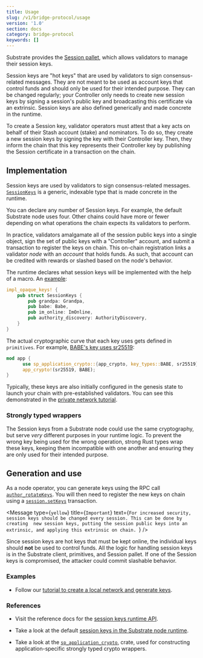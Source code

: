 ```yaml
---
title: Usage
slug: /v1/bridge-protocol/usage
version: '1.0'
section: docs
category: bridge-protocol
keywords: []
---
```


Substrate provides the [Session pallet](/rustdocs/latest/pallet_session/index.html),
which allows validators to manage their session keys.

Session keys are "hot keys" that are used by validators to sign consensus-related messages. They are
not meant to be used as account keys that control funds and should only be used for their intended
purpose. They can be changed regularly; your Controller only needs to create new session keys by
signing a session's public key and broadcasting this certificate via an extrinsic. Session keys are also
defined generically and made concrete in the runtime.

To create a Session key, validator operators must attest that a key acts on behalf of their Stash
account (stake) and nominators. To do so, they create a new session keys by signing the key with their
Controller key. Then, they inform the chain that this key represents their Controller key by
publishing the Session certificate in a transaction on the chain.

## Implementation

Session keys are used by validators to sign consensus-related messages. [`SessionKeys`](/rustdocs/latest/sp_session/trait.SessionKeys.html)
is a generic, indexable type that is made concrete in the runtime.

You can declare any number of Session keys. For example, the default Substrate node uses four. Other
chains could have more or fewer depending on what operations the chain expects its validators to
perform.

In practice, validators amalgamate all of the session public keys into a single object, sign the set
of public keys with a "Controller" account, and submit a transaction to register the keys on chain.
This on-chain registration links a validator _node_ with an _account_ that holds funds. As such,
that account can be credited with rewards or slashed based on the node's behavior.

The runtime declares what session keys will be implemented with the help of a macro. An
[example](/rustdocs/latest/src/node_runtime/lib.rs.html#435-442):

```rust
impl_opaque_keys! {
    pub struct SessionKeys {
        pub grandpa: Grandpa,
        pub babe: Babe,
        pub im_online: ImOnline,
        pub authority_discovery: AuthorityDiscovery,
    }
}
```

The actual cryptographic curve that each key uses gets defined in `primitives`. For example,
[BABE's key uses sr25519](/rustdocs/latest/src/sp_consensus_babe/lib.rs.html#44-47):

```rust
mod app {
	  use sp_application_crypto::{app_crypto, key_types::BABE, sr25519};
	  app_crypto!(sr25519, BABE);
}
```

Typically, these keys are also initially configured in the genesis state to launch your
chain with pre-established validators. You can see this demonstrated in the
[private network tutorial](/tutorials/v3/private-network/).

### Strongly typed wrappers

The Session keys from a Substrate node could use the same cryptography, but serve _very_ different purposes
in your runtime logic. To prevent the wrong key being used for the wrong operation, strong
Rust types wrap these keys, keeping them incompatible with one another and ensuring they are only
used for their intended purpose.

## Generation and use

As a node operator, you can generate keys using the RPC call
[`author_rotateKeys`](/rustdocs/latest/sc_rpc/author/trait.AuthorApi.html#tymethod.rotate_keys).
You will then need to register the new keys on chain using a [`session.setKeys`](/rustdocs/latest/pallet_session/struct.Module.html#method.set_keys) transaction.

<Message
  type={`yellow`}
  title={`Important`}
  text={`For increased security, session keys should be changed every session. This can be done by creating 
  new session keys, putting the session public keys into an extrinsic, and applying this extrinsic on chain.
  `}
/>

Since session keys are hot keys that must be kept online, the individual keys should **not** be used to
control funds. All the logic for handling session keys is in the Substrate client, primitives, and
Session pallet. If one of the Session keys is compromised, the attacker could commit slashable
behavior.

### Examples

- Follow our
  [tutorial to create a local network and generate keys](/tutorials/v3/private-network).

### References

- Visit the reference docs for the
  [session keys runtime API](/rustdocs/latest/sp_session/trait.SessionKeys.html).

- Take a look at the default
  [session keys in the Substrate node runtime](/rustdocs/latest/node_runtime/struct.SessionKeys.html).

- Take a look at the
  [`sp_application_crypto`](/rustdocs/latest/sp_application_crypto/index.html),
  crate, used for constructing application-specific strongly typed crypto wrappers.
